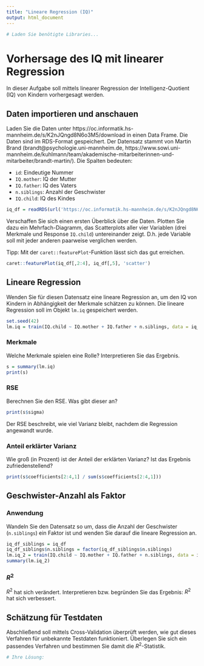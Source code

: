 ```yaml
---
title: "Lineare Regression (IQ)"
output: html_document
---
```


```r
# Laden Sie benötigte Libraries...
```

# Vorhersage des IQ mit linearer Regression

In dieser Aufgabe soll mittels linearer Regression der Intelligenz-Quotient (IQ) von Kindern vorhergesagt werden.

## Daten importieren und anschauen

Laden Sie die Daten unter https://oc.informatik.hs-mannheim.de/s/K2nJQngd8N6o3M5/download in einen Data Frame. Die Daten sind im RDS-Format gespeichert. Der Datensatz stammt von Martin Brand (brandt@psychologie.uni-mannheim.de, https://www.sowi.uni-mannheim.de/kuhlmann/team/akademische-mitarbeiterinnen-und-mitarbeiter/brandt-martin/). Die Spalten bedeuten:

 * `id`: Eindeutige Nummer
 * `IQ.mother`: IQ der Mutter
 * `IQ.father`: IQ des Vaters
 * `n.siblings`: Anzahl der Geschwister
 * `IQ.child`: IQ des Kindes

```r
iq_df = readRDS(url('https://oc.informatik.hs-mannheim.de/s/K2nJQngd8N6o3M5/download'))
```

Verschaffen Sie sich einen ersten Überblick über die Daten. Plotten Sie dazu ein Mehrfach-Diagramm, das Scatterplots aller vier Variablen (drei Merkmale und Response `IQ.child`) untereinander zeigt. D.h. jede Variable soll mit jeder anderen paarweise verglichen werden.

Tipp: Mit der `caret::featurePlot`-Funktion lässt sich das gut erreichen.

```r
caret::featurePlot(iq_df[,2:4], iq_df[,5], 'scatter')
```

## Lineare Regression

Wenden Sie für diesen Datensatz eine lineare Regression an, um den IQ von Kindern in Abhängigkeit der Merkmale schätzen zu können. Die lineare Regression soll im Objekt `lm.iq` gespeichert werden.

```r
set.seed(42)
lm.iq = train(IQ.child ~ IQ.mother + IQ.father + n.siblings, data = iq_df, method = 'lm', trControl = trainControl(method = 'cv', number = 5))
```

### Merkmale

Welche Merkmale spielen eine Rolle? Interpretieren Sie das Ergebnis.

```r
s = summary(lm.iq)
print(s)
```


### RSE

Berechnen Sie den RSE. Was gibt dieser an?

```r
print(s$sigma)
```
Der RSE beschreibt, wie viel Varianz bleibt, nachdem die Regression angewandt wurde.

### Anteil erklärter Varianz

Wie groß (in Prozent) ist der Anteil der erklärten Varianz? Ist das Ergebnis zufriedenstellend?

```r
print(s$coefficients[2:4,1] / sum(s$coefficients[2:4,1]))
```

## Geschwister-Anzahl als Faktor

### Anwendung

Wandeln Sie den Datensatz so um, dass die Anzahl der Geschwister (`n.siblings`) ein Faktor ist und wenden Sie darauf die lineare Regression an.

```r
iq_df_siblings = iq_df
iq_df_siblings$n.siblings = factor(iq_df_siblings$n.siblings)
lm.iq_2 = train(IQ.child ~ IQ.mother + IQ.father + n.siblings, data = iq_df_siblings, method = 'lm', trControl = trainControl(method = 'cv', number = 5))
summary(lm.iq_2)
```

### $R^2$

$R^2$ hat sich verändert. Interpretieren bzw. begründen Sie das Ergebnis:
$R^2$ hat sich verbessert.


## Schätzung für Testdaten

Abschließend soll mittels Cross-Validation überprüft werden, wie gut dieses Verfahren für unbekannte Testdaten funktioniert. Überlegen Sie sich ein passendes Verfahren und bestimmen Sie damit die $R^2$-Statistik.

```r
# Ihre Lösung:
```




